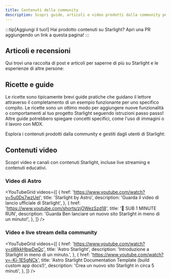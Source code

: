 ```yaml
---
title: Contenuti della community
description: Scopri guide, articoli e video prodotti dalla community per imparare e costruire con Starlight!
---
```


:::tip[Aggiungi il tuo!]
Hai prodotto contenuti su Starlight?
Apri una PR aggiungendo un link a questa pagina!
:::


## Articoli e recensioni

Qui trovi una raccolta di post e articoli per saperne di più su Starlight e le esperienze di altre persone:

<CardGrid>
	<LinkCard
    href="https://devm.io/open-source/starlight-astro"
		title="Generazione di siti statici con Starlight"
		description="“Nessuna idea è troppo grande o troppo piccola quando si progettano componenti” — intervista con Chris Swithinbank, leader di Starlight"
	/>
  <LinkCard
    href="https://frontendatscale.com/blog/hybrid-frontend-architecture/"
    title="Architettura frontend ibrida con Astro e Starlight"
    description="Maxi Ferreira e Ben Holmes costruiscono un sito di documentazione con Starlight, TinaCMS e un Playground API interattivo con autenticazione."
  />
  <LinkCard
    href="https://www.olets.dev/posts/comparing-docs-site-builders-vuepress-vs-starlight/"
    title="Confronto tra generatori di siti di documentazione: VuePress vs Starlight"
    description="Come si confrontano i due framework?"
  />
</CardGrid>

## Ricette e guide

Le ricette sono tipicamente brevi guide pratiche che guidano il lettore attraverso il completamento di un esempio funzionante per uno specifico compito. Le ricette sono un ottimo modo per aggiungere nuove funzionalità o comportamenti al tuo progetto Starlight seguendo istruzioni passo passo! Altre guide potrebbero spiegare concetti specifici, come l'uso di immagini o il lavoro con MDX.

Esplora i contenuti prodotti dalla community e gestiti dagli utenti di Starlight:

<CardGrid>
  <LinkCard
    href="https://www.webpro.nl/scraps/versioned-docs-with-starlight-and-vercel"
    title="Documentazione versionata con Starlight e Vercel"
    description="Una guida all'implementazione di versioni separate della documentazione per ogni versione principale di un progetto"
  />
  <LinkCard
    href="https://hideoo.dev/notes/starlight-heading-links"
    title="Aggiungi link agli heading di Starlight"
    description="Una guida all'uso di un plugin rehype per condividere link a sezioni specifiche della tua documentazione"
  />
  <LinkCard
    href="https://blog.otterlord.dev/posts/starlight-sponsors/"
    title="Aggiungi sponsor al tuo sito Starlight"
    description="Una guida per implementare un componente sponsor personalizzato nella sidebar della tua documentazione"
  />
  <LinkCard
    href="https://hideoo.dev/notes/starlight-og-images"
    title="Aggiungi immagini Open Graph a Starlight"
    description="Una guida alla generazione di immagini social e dei tag meta corrispondenti per le tue pagine"
  />
  <LinkCard
    href="https://hideoo.dev/notes/starlight-third-party-icon-sets"
    title="Usa set di icone di terze parti in Starlight"
    description="Una guida all'uso di unplugin-icons per espandere la selezione di icone disponibili per Starlight"
  />
  <LinkCard
    href="https://hideoo.dev/notes/starlight-custom-html-head"
    title="Modifica l'HTML head delle pagine di Starlight"
    description="Scopri come aggiungere contenuti comuni per l'head come analytics web, font e script"
  />
  <LinkCard
    href="https://dev.to/mrrobot/publishing-documentation-with-astro-starlight-691"
    title="Pubblicare documentazione con Astro Starlight"
    description="Come iniziare con la documentazione Starlight"
  />

</CardGrid>

## Contenuti video

Scopri video e canali con contenuti Starlight, incluse live streaming e contenuti educativi.


### Video di Astro

<YouTubeGrid
  videos={[
    {
      href: 'https://www.youtube.com/watch?v=5u0Ds7wzUeI',
      title: 'Starlight by Astro',
      description: 'Guarda il video di lancio ufficiale di Starlight',
    },
    {
      href: 'https://www.youtube.com/shorts/zjOWezSzd18', 
      title: '🌟 SUB 1 MINUTE RUN',
      description: 'Guarda Ben lanciare un nuovo sito Starlight in meno di un minuto!',
    },
  ]}
/>

### Video e live stream della community

<YouTubeGrid
  videos={[
    {
      href: 'https://www.youtube.com/watch?v=sWkkHbwDeQc',
      title: 'Astro Starlight',
      description: 'Introduzione a Starlight in meno di un minuto.',
    },
    {
      href: 'https://www.youtube.com/watch?v=-Ki-1E5gNCk',
      title: 'Astro Starlight Documentation Template (build custom app docs!)',
      description: 'Crea un nuovo sito Starlight in circa 5 minuti', 
    },
  ]}
/>
